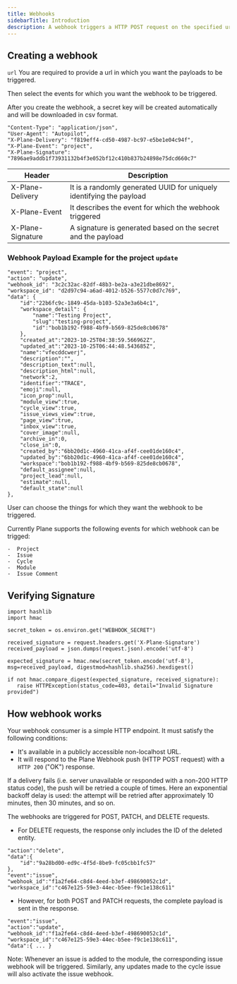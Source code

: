 ```yaml
---
title: Webhooks
sidebarTitle: Introduction
description: A webhook triggers a HTTP POST request on the specified url, whenever there is a change in an event. Like a new project is created, updated or deleted then a webhook can be triggered to receive the required payload.
---
```

## Creating a webhook

`url` You are required to provide a url in which you want the payloads to be triggered.

Then select the events for which you want the webhook to be triggered.

After you create the webhook, a secret key will be created automatically and will be downloaded in csv format.

```
"Content-Type": "application/json",
"User-Agent": "Autopilot",
"X-Plane-Delivery": "f819eff4-cd50-4987-bc97-e5be1e04c94f",
"X-Plane-Event": "project",
"X-Plane-Signature": "7896ae9addb1f73931132b4f3e052bf12c410b837b24898e75dcd660c7"

```



|Header           |Description                                                         |
|-----------------|--------------------------------------------------------------------|
|X-Plane-Delivery |It is a randomly generated UUID for uniquely identifying the payload|
|X-Plane-Event    |It describes the event for which the webhook triggered              |
|X-Plane-Signature|A signature is generated based on the secret and the payload        |


### Webhook Payload Example for the project `update`

```
"event": "project",
"action": "update",
"webhook_id": "3c2c32ac-82df-48b3-be2a-a3e21dbe8692",
"workspace_id": "d2d97c94-a6ad-4012-b526-5577c0d7c769",
"data": {
	"id":"22b6fc9c-1849-45da-b103-52a3e3a6b4c1",
    "workspace_detail": {
        "name":"Testing Project",
        "slug":"testing-project",
        "id":"bob1b192-f988-4bf9-b569-825de8cb0678"
    },
	"created_at":"2023-10-25T04:38:59.566962Z",
	"updated_at":"2023-10-25T06:44:48.543685Z",
	"name":"vfecddcwerj",
	"description":"",
	"description_text":null,
	"description_html":null,
	"network":2,
	"identifier":"TRACE",
	"emoji":null,
	"icon_prop":null,
	"module_view":true,
	"cycle_view":true,
	"issue_views_view":true,
	"page_view":true,
	"inbox_view":true,
	"cover_image":null,
	"archive_in":0,
	"close_in":0,
	"created_by":"6bb20d1c-4960-41ca-af4f-cee01de160c4",
	"updated_by":"6bb20d1c-4960-41ca-af4f-cee01de160c4",
	"workspace":"bob1b192-f988-4bf9-b569-825de8cb0678",
	"default_assignee":null,
	"project_lead":null,
	"estimate":null,
	"default_state":null
},

```


User can choose the things for which they want the webhook to be triggered.

Currently Plane supports the following events for which webhook can be trigged:

    -  Project
    -  Issue
    -  Cycle
    -  Module
    -  Issue Comment

## Verifying Signature

```
import hashlib
import hmac

secret_token = os.environ.get("WEBHOOK_SECRET")

received_signature = request.headers.get('X-Plane-Signature')
received_payload = json.dumps(request.json).encode('utf-8')

expected_signature = hmac.new(secret_token.encode('utf-8'), msg=received_payload, digestmod=hashlib.sha256).hexdigest()

if not hmac.compare_digest(expected_signature, received_signature):
   raise HTTPException(status_code=403, detail="Invalid Signature provided")

```


## How webhook works

Your webhook consumer is a simple HTTP endpoint. It must satisfy the following conditions:

*   It's available in a publicly accessible non-localhost URL.
*   It will respond to the Plane Webhook push (HTTP POST request) with a `HTTP 200` ("OK") response.

If a delivery fails (i.e. server unavailable or responded with a non-200 HTTP status code), the push will be retried a couple of times. Here an exponential backoff delay is used: the attempt will be retried after approximately 10 minutes, then 30 minutes, and so on.

The webhooks are triggered for POST, PATCH, and DELETE requests.

*   For DELETE requests, the response only includes the ID of the deleted entity.

```
"action":"delete",
"data":{
	"id":"9a28bd00-ed9c-4f5d-8be9-fc05cbb1fc57"
},
"event":"issue",
"webhook_id":"f1a2fe64-c8d4-4eed-b3ef-498690052c1d",
"workspace_id":"c467e125-59e3-44ec-b5ee-f9c1e138c611"

```


*   However, for both POST and PATCH requests, the complete payload is sent in the response.

```
"event":"issue",
"action":"update",
"webhook_id":"f1a2fe64-c8d4-4eed-b3ef-498690052c1d",
"workspace_id":"c467e125-59e3-44ec-b5ee-f9c1e138c611",
"data":{ ... }

```


<Note>Note: Whenever an issue is added to the module, the corresponding issue webhook will be triggered. Similarly, any updates made to the cycle issue will also activate the issue webhook.</Note>